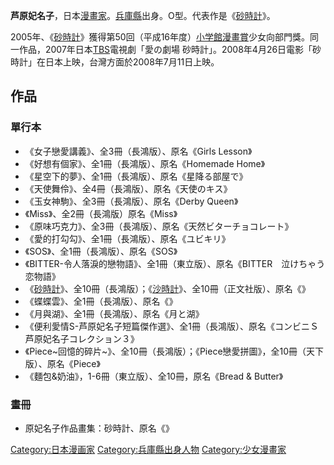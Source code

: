 {{Infobox 漫畫家
| 姓名        = 芦原妃名子
| 日語原文    = あしわら ひなこ
| 羅馬字      = Ashihara Hinako
| 性別        = 女性
| 出生日期    = 1974年1月25日
| 出生地      = {{JPN}}[[兵庫縣|兵庫縣]]
| 居住地      = {{JPN}}[[東京都|東京都]]
| 國籍        = {{JPN}}
| 职业        = [[漫画家|漫画家]]
| 活躍時期    = 1994年－
| 類型        = [[少女漫畫|少女漫畫]]
| 代表作品    = 《[[砂時計_(日本漫畫)|砂時計]]》<br />《Piece~回憶的碎片~》
| 獎項        = 第50届[[小學舘漫畫賞|小學舘漫畫賞]]少女向部門（《砂時計》）<br />第58届[[小學舘漫畫賞|小學舘漫畫賞]]少女向部門（《Piece》）
}}
'''芦原妃名子'''{{BD||1月25日|catIdx=Ashihara Hinako}}，日本[[漫畫家|漫畫家]]。[[兵庫縣|兵庫縣]]出身。O型。代表作是《[[砂時計_(日本漫畫)|砂時計]]》。

2005年、《[[砂時計|砂時計]]》獲得第50回（平成16年度）[[小学馆漫画赏#第50回|小学館漫畫賞]]少女向部門獎。同一作品，2007年日本[[TBS|TBS]]電視劇「愛の劇場 砂時計」。2008年4月26日電影「砂時計」在日本上映，台灣方面於2008年7月11日上映。

==作品==
=== 單行本 ===
* 《女子戀愛講義》、全3冊（長鴻版）、原名《Girls Lesson》
* 《好想有個家》、全1冊（長鴻版）、原名《Homemade Home》
* 《星空下的夢》、全1冊（長鴻版）、原名《星降る部屋で》
* 《天使舞伶》、全4冊（長鴻版）、原名《天使のキス》
* 《玉女神駒》、全3冊（長鴻版）、原名《Derby Queen》 
* 《Miss》、全2冊（長鴻版）原名《Miss》
* 《原味巧克力》、全3冊（長鴻版）、原名《天然ビターチョコレート》
* 《愛的打勾勾》、全1冊（長鴻版）、原名《ユビキリ》
* 《SOS》、全1冊（長鴻版）、原名《SOS》
* 《BITTER-令人落淚的戀物語》、全1冊（東立版）、原名《BITTER　泣けちゃう恋物語》
* 《[[砂時計_(日本漫畫)|砂時計]]》、全10冊（長鴻版）；《[[砂時計_(日本漫畫)|沙時計]]》、全10冊（正文社版）、原名《{{lang|ja|砂時計}}》
* 《蝶蝶雲》、全1冊（長鴻版）、原名《{{lang|ja|蝶々雲}}》
* 《月與湖》、全1冊（長鴻版）、原名《月と湖》
* 《便利愛情S-芦原妃名子短篇傑作選》、全1冊（長鴻版）、原名《コンビニＳ 芦原妃名子コレクション３》
* 《Piece~回憶的碎片~》、全10冊（長鴻版）；《Piece戀愛拼圖》，全10冊（天下版）、原名《Piece》
* 《麵包&奶油》，1-6冊（東立版）、全10冊，原名《Bread & Butter》

=== 畫冊 ===
* {{lang|ja|芦}}原妃名子作品畫集：砂時計、原名《{{lang|ja|砂時計　芦原妃名子イラスト集}}》
{{manga-stub}}
{{Authority control}}
{{DEFAULTSORT:Ashihara Hinako}}

[[Category:日本漫画家|Category:日本漫画家]]
[[Category:兵庫縣出身人物|Category:兵庫縣出身人物]]
[[Category:少女漫畫家|Category:少女漫畫家]]